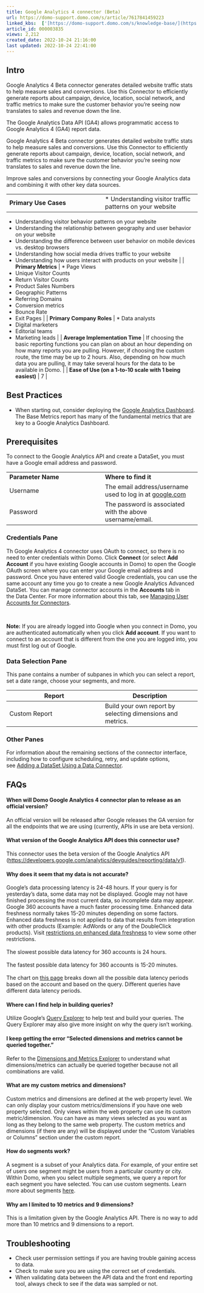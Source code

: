 ```yaml
---
title: Google Analytics 4 connector (Beta)
url: https://domo-support.domo.com/s/article/7617841459223
linked_kbs:  ['[https://domo-support.domo.com/s/knowledge-base/](https://domo-support.domo.com/s/knowledge-base/)', '[https://domo-support.domo.com/s/](https://domo-support.domo.com/s/)', '[https://domo-support.domo.com/s/topic/0TO5w000000ZammGAC](https://domo-support.domo.com/s/topic/0TO5w000000ZammGAC)', '[https://domo-support.domo.com/s/topic/0TO5w000000ZanLGAS](https://domo-support.domo.com/s/topic/0TO5w000000ZanLGAS)', '[https://domo-support.domo.com/s/topic/0TO5w000000ZaojGAC](https://domo-support.domo.com/s/topic/0TO5w000000ZaojGAC)', '[https://domo-support.domo.com/s/article/360042933674](https://domo-support.domo.com/s/article/360042933674)', '[https://domo-support.domo.com/s/article/360042926054](https://domo-support.domo.com/s/article/360042926054)', '[https://domo-support.domo.com/s/article/360042926274](https://domo-support.domo.com/s/article/360042926274)', '[https://domo-support.domo.com/s/article/7617841459223](https://domo-support.domo.com/s/article/7617841459223)', '[https://domo-support.domo.com/s/topic/0TO5w000000ZaojGAC/database-connectors](https://domo-support.domo.com/s/topic/0TO5w000000ZaojGAC/database-connectors)', '[https://domo-support.domo.com/s/article/360043429933](https://domo-support.domo.com/s/article/360043429933)', '[https://domo-support.domo.com/s/article/360043429953](https://domo-support.domo.com/s/article/360043429953)', '[https://domo-support.domo.com/s/article/360042925494](https://domo-support.domo.com/s/article/360042925494)', '[https://domo-support.domo.com/s/article/4408174643607](https://domo-support.domo.com/s/article/4408174643607)', '[https://domo-support.domo.com/s/article/360043429913](https://domo-support.domo.com/s/article/360043429913)', '[https://domo-support.domo.com/s/login/](https://domo-support.domo.com/s/login/)']
article_id: 000003835
views: 2,212
created_date: 2022-10-24 21:16:00
last updated: 2022-10-24 22:41:00
---
```




Intro
-----


Google Analytics 4 Beta connector generates detailed website traffic stats to help measure sales and conversions. Use this Connector to efficiently generate reports about campaign, device, location, social network, and traffic metrics to make sure the customer behavior you're seeing now translates to sales and revenue down the line.


The Google Analytics Data API (GA4) allows programmatic access to Google Analytics 4 (GA4) report data.


Google Analytics 4 Beta connector generates detailed website traffic stats to help measure sales and conversions. Use this Connector to efficiently generate reports about campaign, device, location, social network, and traffic metrics to make sure the customer behavior you're seeing now translates to sales and revenue down the line.


Improve sales and conversions by connecting your Google Analytics data and combining it with other key data sources.




|  |  |
| --- | --- |
| **Primary Use Cases** | * Understanding visitor traffic patterns on your website
* Understanding visitor behavior patterns on your website
* Understanding the relationship between geography and user behavior on your website
* Understanding the difference between user behavior on mobile devices vs. desktop browsers
* Understanding how social media drives traffic to your website
* Understanding how users interact with products on your website
 |
| **Primary Metrics** | * Page Views
* Unique Visitor Counts
* Return Visitor Counts
* Product Sales Numbers
* Geographic Patterns
* Referring Domains
* Conversion metrics
* Bounce Rate
* Exit Pages
 |
| **Primary Company Roles** | * Data analysts
* Digital marketers
* Editorial teams
* Marketing leads
 |
| **Average Implementation Time** | If choosing the basic reporting functions you can plan on about an hour depending on how many reports you are pulling. However, if choosing the custom route, the time may be up to 2 hours. Also, depending on how much data you are pulling, it may take several hours for the data to be available in Domo. |
| **Ease of Use (on a 1-to-10 scale with 1 being easiest)** | 7 |


Best Practices
--------------


* When starting out, consider deploying the [Google Analytics Dashboard](/s/article/360042933674 "Google Analytics QuickStart App"). The Base Metrics report has many of the fundamental metrics that are key to a Google Analytics Dashboard.


Prerequisites
-------------


To connect to the Google Analytics API and create a DataSet, you must have a Google email address and password.




|  |  |
| --- | --- |
| **Parameter Name** | **Where to find it** |
| Username | The email address/username used to log in at [google.com](http://google.com/) |
| Password | The password is associated with the above username/email. |


### Credentials Pane


Th Google Analytics 4 connector uses OAuth to connect, so there is no need to enter credentials within Domo. Click **Connect** (or select **Add Account** if you have existing Google accounts in Domo) to open the Google OAuth screen where you can enter your Google email address and password. Once you have entered valid Google credentials, you can use the same account any time you go to create a new Google Analytics Advanced DataSet. You can manage connector accounts in the **Accounts** tab in the Data Center. For more information about this tab, see [Managing User Accounts for Connectors](/s/article/360042926054 "Managing User Accounts for Connectors").




 

**Note:** If you are already logged into Google when you connect in Domo, you are authenticated automatically when you click **Add account**. If you want to connect to an account that is different from the one you are logged into, you must first log out of Google.



### Data Selection Pane


This pane contains a number of subpanes in which you can select a report, set a date range, choose your segments, and more.




| Report | Description |
| --- | --- |
| Custom Report | Build your own report by selecting dimensions and metrics. |


### Other Panes


For information about the remaining sections of the connector interface, including how to configure scheduling, retry, and update options, see [Adding a DataSet Using a Data Connector](/s/article/360042926274 "Adding a DataSet Using a Data Connector").


FAQs
----


#### When will Domo Google Analytics 4 connector plan to release as an official version?


An official version will be released after Google releases the GA version for all the endpoints that we are using (currently, APIs in use are beta version).


#### What version of the Google Analytics API does this connector use?


This connector uses the beta version of the Google Analytics API (<https://developers.google.com/analytics/devguides/reporting/data/v1>).


#### Why does it seem that my data is not accurate?


Google's data processing latency is 24-48 hours. If your query is for yesterday's data, some data may not be displayed. Google may not have finished processing the most current data, so incomplete data may appear.  
Google 360 accounts have a much faster processing time. Enhanced data freshness normally takes 15-20 minutes depending on some factors. Enhanced data freshness is not applied to data that results from integration with other products (Example: AdWords or any of the DoubleClick products). Visit [restrictions on enhanced data freshness](https://support.google.com/analytics/answer/7084038?hl=en&ref_topic=2430414#limits "https://support.google.com/analytics/answer/7084038?hl=en&ref_topic=2430414#limits") to view some other restrictions.  
   
The slowest possible data latency for 360 accounts is 24 hours.  
   
The fastest possible data latency for 360 accounts is 15-20 minutes.  
   
The chart on [this page](https://support.google.com/analytics/answer/7084038?hl=en&ref_topic=2430414 "https://support.google.com/analytics/answer/7084038?hl=en&ref_topic=2430414") breaks down all the possible data latency periods based on the account and based on the query. Different queries have different data latency periods.


#### Where can I find help in building queries?


Utilize Google's [Query Explorer](https://ga-dev-tools.appspot.com/query-explorer/ "https://ga-dev-tools.appspot.com/query-explorer/") to help test and build your queries. The Query Explorer may also give more insight on why the query isn't working.


#### I keep getting the error "Selected dimensions and metrics cannot be queried together."


Refer to the [Dimensions and Metrics Explorer](https://developers.google.com/analytics/devguides/reporting/core/dimsmets "https://developers.google.com/analytics/devguides/reporting/core/dimsmets") to understand what dimensions/metrics can actually be queried together because not all combinations are valid.


#### What are my custom metrics and dimensions?


Custom metrics and dimensions are defined at the web property level. We can only display your custom metrics/dimensions if you have one web property selected. Only views within the web property can use its custom metric/dimension. You can have as many views selected as you want as long as they belong to the same web property. The custom metrics and dimensions (if there are any) will be displayed under the "Custom Variables or Columns" section under the custom report.


#### How do segments work?


A segment is a subset of your Analytics data. For example, of your entire set of users one segment might be users from a particular country or city. Within Domo, when you select multiple segments, we query a report for each segment you have selected. You can use custom segments. Learn more about segments [here](https://support.google.com/analytics/answer/3123951?hl=en#using "https://support.google.com/analytics/answer/3123951?hl=en#using"). 


#### Why am I limited to 10 metrics and 9 dimensions?


This is a limitation given by the Google Analytics API. There is no way to add more than 10 metrics and 9 dimensions to a report.


Troubleshooting
---------------


* Check user permission settings if you are having trouble gaining access to data.
* Check to make sure you are using the correct set of credentials.
* When validating data between the API data and the front end reporting tool, always check to see if the data was sampled or not.
